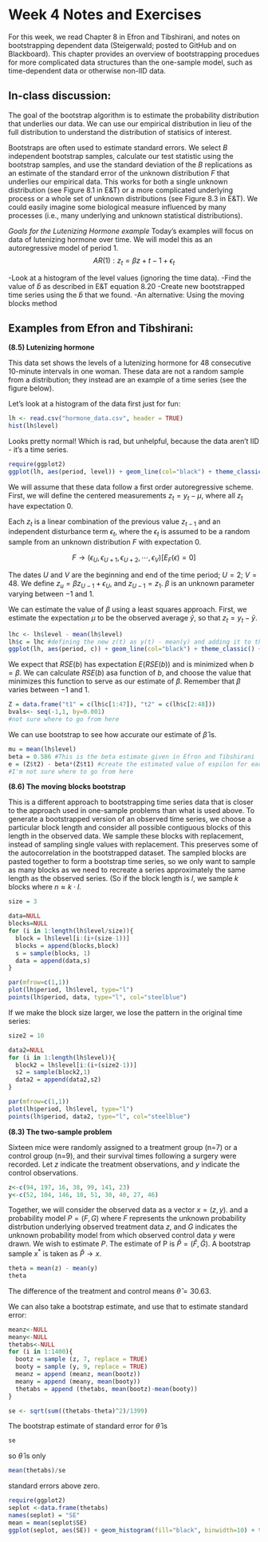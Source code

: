 Week 4 Notes and Exercises
========================================================
For this week, we read Chapter 8 in Efron and Tibshirani, and notes on bootstrapping dependent data (Steigerwald; posted to GitHub and on Blackboard).  This chapter provides an overview of bootstrapping procedues for more complicated data structures than the one-sample model, such as time-dependent data or otherwise non-IID data.

In-class discussion:
---------------------

The goal of the bootstrap algorithm is to estimate the probability distribution that underlies our data.  We can use our empirical distribution in lieu of the full distribution to understand the distribution of statisics of interest.

Bootstraps are often used to estimate standard errors.  We select $B$ independent bootstrap samples, calculate our test statistic using the bootstrap samples, and use the standard deviation of the $B$ replications as an estimate of the standard error of the unknown distribution $F$ that underlies our empirical data.  This works for both a single unknown distribution (see Figure 8.1 in E&T) or a more complicated underlying process or a whole set of unknown distributions (see Figure 8.3 in E&T). We could easily imagine some biological measure influenced by many processes (i.e., many underlying and unknown statistical distributions). 

*Goals for the Lutenizing Hormone example*
Today's examples will focus on data of lutenizing hormone over time.  We will model this as an autoregressive model of period 1.
$$
AR(1): z_{t} = \beta z+{t-1} + \epsilon_{t}
$$

-Look at a histogram of the level values (ignoring the time data).
-Find the value of $\hat{b}$ as described in E&T equation 8.20
-Create new bootstrapped time series using the $\hat{b}$ that we found.
-An alternative: Using the moving blocks method


Examples from Efron and Tibshirani:
---------------------

**(8.5) Lutenizing hormone**

This data set shows the levels of a lutenizing hormone for 48 consecutive 10-minute intervals in one woman.  These data are not a random sample from a distribution; they instead are an example of a time series (see the figure below). 

Let's look at a histogram of the data first just for fun:
```r
lh <- read.csv("hormone_data.csv", header = TRUE)
hist(lh$level)
```

Looks pretty normal!  Which is rad, but unhelpful, because the data aren't IID - it's a time series.

```r

require(ggplot2)
ggplot(lh, aes(period, level)) + geom_line(col="black") + theme_classic() + labs(title = "Lutenizing Hormone Data")
```

We will assume that these data follow a first order autoregressive scheme.  First, we will define the centered measurements $z_{t}=y_{t}-\mu$, where all $z_{t}$ have expectation $0$.

Each $z_{t}$ is a linear combination of the previous value $z_{t-1}$ and an independent disturbance term $\epsilon_{t}$, where the $\epsilon_{t}$ is assumed to be a random sample from an unknown distribution $F$ with expectation $0$.

$$F \rightarrow (\epsilon_{U}, \epsilon_{U+1}, \epsilon_{U+2}, \cdots, \epsilon_{V})  
[E_{F}(\epsilon)=0]$$

The dates $U$ and $V$ are the beginning and end of the time period; $U=2$; $V=48$.  We define $z_{u} = \beta z_{U-1} + \epsilon_{U}$, and $z_{U-1} = z_{1}$. $\beta$ is an unknown parameter varying between $-1$ and $1$. 

We can estimate the value of $\beta$ using a least squares approach.  First, we estimate the expectation $\mu$ to be the observed average $\bar{y}$, so that $z_{t} = y_{t} - \bar{y}$.

```r
lhc <- lh$level - mean(lh$level) 
lh$c = lhc #defining the new z(t) as y(t) - mean(y) and adding it to the existing data frame
ggplot(lh, aes(period, c)) + geom_line(col="black") + theme_classic() + labs(title = "Centered Data") #plot z
```

We expect that $RSE(b)$ has expectation $E(RSE(b))$ and is minimized when $b = \beta$.  We can calculate $RSE(b)$ asa function of $b$, and choose the value that minimizes this function to serve as our estimate of $\beta$.  Remember that $\beta$ varies between $-1$ and $1$.
```r
Z = data.frame("t1" = c(lh$c[1:47]), "t2" = c(lh$c[2:48]))
bvals<- seq(-1,1, by=0.001)
#not sure where to go from here

```

We can use bootstrap to see how accurate our estimate of $\hat{\beta}$ is.  

```r
mu = mean(lh$level)
beta = 0.586 #This is the beta estimate given in Efron and Tibshirani
e = (Z$t2) - beta*(Z$t1) #create the estimated value of espilon for each t
#I'm not sure where to go from here
```

**(8.6) The moving blocks bootstrap**

This is a different approach to bootstrapping time series data that is closer to the approach used in one-sample problems than what is used above.  To generate a bootstrapped version of an observed time series, we choose a particular block length and consider all possible contiguous blocks of this length in the observed data.  We sample these blocks with replacement, instead of sampling single values with replacement.  This preserves some of the autocorrelation in the bootstrapped dataset.  The sampled blocks are pasted together to form a bootstrap time series, so we only want to sample as many blocks as we need to recreate a series approximately the same length as the observed series.  (So if the block length is $l$, we sample $k$ blocks where $n \approx k \cdot l$. 


```r
size = 3

data=NULL
blocks=NULL
for (i in 1:length(lh$level/size)){
  block = lh$level[i:(i+(size-1))]
  blocks = append(blocks,block)
  s = sample(blocks, 1)
  data = append(data,s)
}

par(mfrow=c(1,1))
plot(lh$period, lh$level, type="l")
points(lh$period, data, type="l", col="steelblue")
```

If we make the block size larger, we lose the pattern in the original time series:

```r
size2 = 10

data2=NULL
for (i in 1:length(lh$level)){
  block2 = lh$level[i:(i+(size2-1))]
  s2 = sample(block2,1)
  data2 = append(data2,s2)
}

par(mfrow=c(1,1))
plot(lh$period, lh$level, type="l")
points(lh$period, data2, type="l", col="steelblue")
```


**(8.3) The two-sample problem**

Sixteen mice were randomly assigned to a treatment group (n=7) or a control group (n=9), and their survival times following a surgery were recorded.  Let $z$ indicate the treatment observations, and $y$ indicate the control observations.

```r
z<-c(94, 197, 16, 38, 99, 141, 23)
y<-c(52, 104, 146, 10, 51, 30, 40, 27, 46)
```

Together, we will consider the observed data as a vector $x=(z,y).$ and a probability model $P=(F,G)$ where $F$ represents the unknown probability distrbution underlying observed treatment data $z$, and $G$ indicates the unknown probability model from which observed control data $y$ were drawn.  We wish to estimate $P$.  The estimate of P is $\hat{P}=(\hat{F}, \hat{G})$.  A bootstrap sample $x^{*}$ is taken as $\hat{P} \rightarrow x$.  

```r
theta = mean(z) - mean(y)
theta
```

The difference of the treatment and control means $\hat{\theta}= 30.63$.  

We can also take a bootstrap estimate, and use that to estimate standard error:

```r
meanz<-NULL
meany<-NULL
thetabs<-NULL
for (i in 1:1400){
  bootz = sample (z, 7, replace = TRUE)
  booty = sample (y, 9, replace = TRUE)
  meanz = append (meanz, mean(bootz))
  meany = append (meany, mean(booty))
  thetabs = append (thetabs, mean(bootz)-mean(booty))
}

se <- sqrt(sum((thetabs-theta)^2)/1399)
```

The bootstrap estimate of standard error for $\hat{\theta}$ is
```r
se
```

so $\hat{\theta}$ is only

```r
mean(thetabs)/se
```

standard errors above zero.  

```r
require(ggplot2)
seplot <-data.frame(thetabs)
names(seplot) = "SE"
mean = mean(seplot$SE)
ggplot(seplot, aes(SE)) + geom_histogram(fill="black", binwidth=10) + theme_classic() + geom_vline(xintercept=mean, col="steelblue")
```
